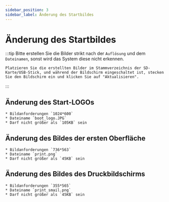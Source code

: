 ```yaml
---
sidebar_position: 3
sidebar_label: Änderung des Startbildes
---
```


# Änderung des Startbildes
:::tip
    Bitte erstellen Sie die Bilder strikt nach der `Auflösung` und dem `Dateinamen`, sonst wird das System diese nicht erkennen.

    Platzieren Sie die erstellten Bilder im Stammverzeichnis der SD-Karte/USB-Stick, und während der Bildschirm eingeschaltet ist, stecken Sie den Bildschirm ein und klicken Sie auf "Aktualisieren".
:::
## Änderung des Start-LOGOs

    * Bildanforderungen `1024*600`
    * Dateiname `boot_logo.JPG`
    * Darf nicht größer als `105KB` sein



## Änderung des Bildes der ersten Oberfläche

    * Bildanforderungen `736*563`
    * Dateiname `print.png`
    * Darf nicht größer als `45KB` sein



## Änderung des Bildes des Druckbildschirms

    * Bildanforderungen `355*565`
    * Dateiname `print_smail.png`
    * Darf nicht größer als `45KB` sein

